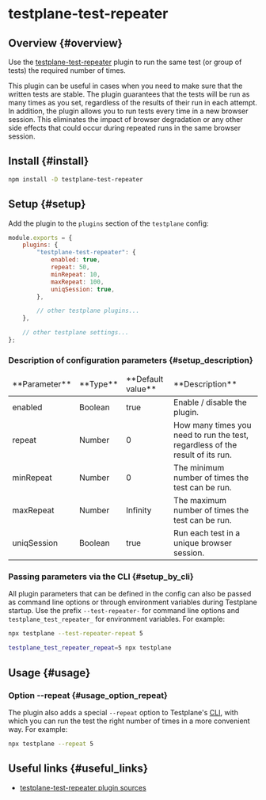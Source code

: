 # testplane-test-repeater

## Overview {#overview}

Use the [testplane-test-repeater][testplane-test-repeater] plugin to run the same test (or group of tests) the required number of times.

This plugin can be useful in cases when you need to make sure that the written tests are stable. The plugin guarantees that the tests will be run as many times as you set, regardless of the results of their run in each attempt. In addition, the plugin allows you to run tests every time in a new browser session. This eliminates the impact of browser degradation or any other side effects that could occur during repeated runs in the same browser session.

## Install {#install}

```bash
npm install -D testplane-test-repeater
```

## Setup {#setup}

Add the plugin to the `plugins` section of the `testplane` config:

```javascript
module.exports = {
    plugins: {
        "testplane-test-repeater": {
            enabled: true,
            repeat: 50,
            minRepeat: 10,
            maxRepeat: 100,
            uniqSession: true,
        },

        // other testplane plugins...
    },

    // other testplane settings...
};
```

### Description of configuration parameters {#setup_description}

<table>
<thead>
<tr><td>**Parameter**</td><td>**Type**</td><td>**Default value**</td><td>**Description**</td></tr>
</thead>
<tbody>
<tr><td>enabled</td><td>Boolean</td><td>true</td><td>Enable / disable the plugin.</td></tr>
<tr><td>repeat</td><td>Number</td><td>0</td><td>How many times you need to run the test, regardless of the result of its run.</td></tr>
<tr><td>minRepeat</td><td>Number</td><td>0</td><td>The minimum number of times the test can be run.</td></tr>
<tr><td>maxRepeat</td><td>Number</td><td>Infinity</td><td>The maximum number of times the test can be run.</td></tr>
<tr><td>uniqSession</td><td>Boolean</td><td>true</td><td>Run each test in a unique browser session.</td></tr>

</tbody>
</table>

### Passing parameters via the CLI {#setup_by_cli}

All plugin parameters that can be defined in the config can also be passed as command line options or through environment variables during Testplane startup. Use the prefix `--test-repeater-` for command line options and `testplane_test_repeater_` for environment variables. For example:

```bash
npx testplane --test-repeater-repeat 5
```

```bash
testplane_test_repeater_repeat=5 npx testplane
```

## Usage {#usage}

### Option --repeat {#usage_option_repeat}

The plugin also adds a special `--repeat` option to Testplane's [CLI][cli], with which you can run the test the right number of times in a more convenient way. For example:

```bash
npx testplane --repeat 5
```

## Useful links {#useful_links}

-   [testplane-test-repeater plugin sources][testplane-test-repeater]

[testplane-test-repeater]: https://github.com/gemini-testing/testplane-test-repeater
[cli]: https://en.wikipedia.org/wiki/Command-line_interface
